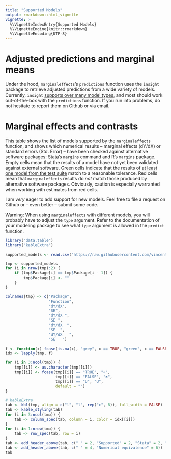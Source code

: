 ```yaml
---
title: "Supported Models"
output: rmarkdown::html_vignette
vignette: >
  %\VignetteIndexEntry{Supported Models}
  %\VignetteEngine{knitr::rmarkdown}
  %\VignetteEncoding{UTF-8}
---
```


# Adjusted predictions and marginal means

Under the hood, `marginaleffects`'s `predictions` function uses the `insight` package to retrieve adjusted predictions from a wide variety of models. Currently, `insight` [supports over many model types](https://easystats.github.io/insight/), and most should work out-of-the-box with the `predictions` function. If you run into problems, do not hesitate to report them on Github or via email.

# Marginal effects and contrasts

This table shows the list of models supported by the `marginaleffects` function, and shows which numerical results -- marginal effects (dY/dX) or standard errors (Std. Error) -- have been checked against alternative software packages: Stata's `margins` command and R's `margins` package. Empty cells mean that the results of a model have not yet been validated against external software. Green cells indicate that the results of [at least one model from the test suite](https://github.com/vincentarelbundock/marginaleffects/tree/main/tests/testthat) match to a reasonable tolerance. Red cells mean that `marginaleffects` results do *not* match those produced by alternative software packages. Obviously, caution is especially warranted when working with estimates from red cells.

I am *very* eager to add support for new models. Feel free to file a request on Github or -- even better -- submit some code.

Warning: When using `marginaleffects` with different models, you will probably have to adjust the `type` argument. Refer to the documentation of your modeling package to see what `type` argument is allowed in the `predict` function. 

```r
library("data.table")
library("kableExtra")

supported_models <- read.csv("https://raw.githubusercontent.com/vincentarelbundock/marginaleffects/main/data-raw/supported_models.csv", check.names = FALSE, encoding = "utf8")

tmp <- supported_models
for (i in nrow(tmp):2) {
    if (tmp$Package[i] == tmp$Package[i - 1]) {
        tmp$Package[i] <- ""
    }
}

colnames(tmp) <- c("Package",
                   "Function",
                   "dY/dX",
                   "SE",
                   "dY/dX ",
                   "SE ",
                   "dY/dX  ",
                   "SE  ",
                   "dY/dX   ",
                   "SE   ")

f <- function(x) fcase(is.na(x), "grey", x == TRUE, "green", x == FALSE, "red")
idx <- lapply(tmp, f)

for (i in 3:ncol(tmp)) {
    tmp[[i]] <- as.character(tmp[[i]])
    tmp[[i]] <- fcase(tmp[[i]] == "TRUE", "✓",
                      tmp[[i]] == "FALSE", "✖",
                      tmp[[i]] == "U", "U",
                      default = "")
}

# kableExtra
tab <- kbl(tmp, align = c("l", "l", rep("c", 8)), full_width = FALSE)
tab <- kable_styling(tab)
for (i in 3:ncol(tmp)) {
    tab <- column_spec(tab, column = i, color = idx[[i]])
}
for (i in 1:nrow(tmp)) {
    tab <- row_spec(tab, row = i)
}
tab <- add_header_above(tab, c(" " = 2, "Supported" = 2, "Stata" = 2, "margins" = 2, "emtrends" = 2))
tab <- add_header_above(tab, c(" " = 4, "Numerical equivalence" = 6))
tab
```
